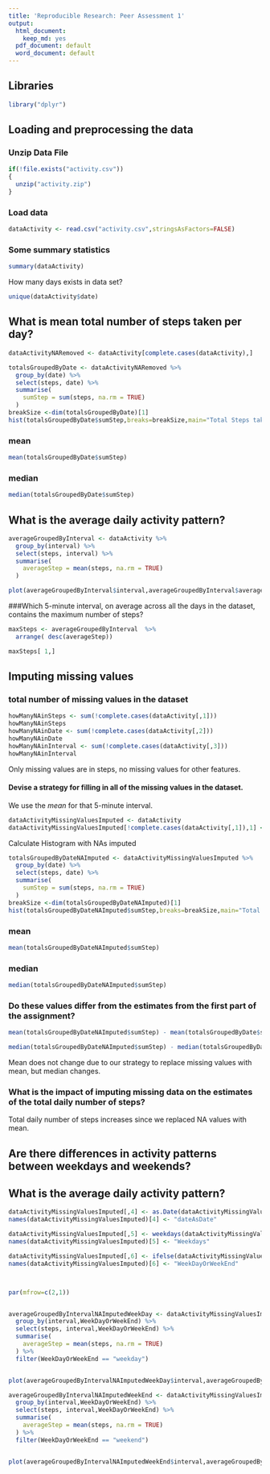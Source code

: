 ```yaml
---
title: 'Reproducible Research: Peer Assessment 1'
output:
  html_document:
    keep_md: yes
  pdf_document: default
  word_document: default
---
```


## Libraries 
```r
library("dplyr")
```




## Loading and preprocessing the data
### Unzip Data File
```r
if(!file.exists("activity.csv"))
{
  unzip("activity.zip")
}
```
### Load data
```r
dataActivity <- read.csv("activity.csv",stringsAsFactors=FALSE)
```


### Some summary statistics
```r
summary(dataActivity)
```

How many days exists in data set?

```r
unique(dataActivity$date)
```




## What is mean total number of steps taken per day?


```r
dataActivityNARemoved <- dataActivity[complete.cases(dataActivity),]

totalsGroupedByDate <- dataActivityNARemoved %>%
  group_by(date) %>%
  select(steps, date) %>%
  summarise(
    sumStep = sum(steps, na.rm = TRUE)
  ) 
breakSize <-dim(totalsGroupedByDate)[1]
hist(totalsGroupedByDate$sumStep,breaks=breakSize,main="Total Steps taken each day",ylab="totalSteps",xlab="date")
```

### mean 
```r
mean(totalsGroupedByDate$sumStep)
```

### median 

```r
median(totalsGroupedByDate$sumStep)
```



## What is the average daily activity pattern?
```r
averageGroupedByInterval <- dataActivity %>%
  group_by(interval) %>%
  select(steps, interval) %>%
  summarise(
    averageStep = mean(steps, na.rm = TRUE)
  ) 

plot(averageGroupedByInterval$interval,averageGroupedByInterval$averageStep,type="l",xlab="intervals",ylab="average steps for every day",main="average number of steps taken each 5 minute interval")

```

###Which 5-minute interval, on average across all the days in the dataset, contains the maximum number of steps?
```r
maxSteps <- averageGroupedByInterval  %>%
  arrange( desc(averageStep)) 

maxSteps[ 1,]
```

## Imputing missing values

### total number of missing values in the dataset 

```r
howManyNAinSteps <- sum(!complete.cases(dataActivity[,1]))
howManyNAinSteps
howManyNAinDate <- sum(!complete.cases(dataActivity[,2]))
howManyNAinDate
howManyNAinInterval <- sum(!complete.cases(dataActivity[,3]))
howManyNAinInterval
```

Only missing values are in steps, no missing values for other features.

#### Devise a strategy for filling in all of the missing values in the dataset.

We use the *mean* for that 5-minute interval.

```r
dataActivityMissingValuesImputed <- dataActivity
dataActivityMissingValuesImputed[!complete.cases(dataActivity[,1]),1] <- averageGroupedByInterval[averageGroupedByInterval[,1] == dataActivity[!complete.cases(dataActivity[,1]),3],2]$averageStep

```

Calculate Histogram with NAs imputed

```r

totalsGroupedByDateNAImputed <- dataActivityMissingValuesImputed %>%
  group_by(date) %>%
  select(steps, date) %>%
  summarise(
    sumStep = sum(steps, na.rm = TRUE)
  ) 
breakSize <-dim(totalsGroupedByDateNAImputed)[1]
hist(totalsGroupedByDateNAImputed$sumStep,breaks=breakSize,main="Total Steps taken each day",ylab="totalSteps",xlab="date")

```

### mean 
```r
mean(totalsGroupedByDateNAImputed$sumStep)
```

### median 

```r
median(totalsGroupedByDateNAImputed$sumStep)
```

### Do these values differ from the estimates from the first part of the assignment? 

```r
mean(totalsGroupedByDateNAImputed$sumStep) - mean(totalsGroupedByDate$sumStep)

median(totalsGroupedByDateNAImputed$sumStep) - median(totalsGroupedByDate$sumStep)

```
Mean does not change due to our strategy to replace missing values with mean,
but median changes.

### What is the impact of imputing missing data on the estimates of the total daily number of steps?

Total daily number of steps increases since we replaced NA values with mean.






## Are there differences in activity patterns between weekdays and weekends?

## What is the average daily activity pattern?
```r
dataActivityMissingValuesImputed[,4] <- as.Date(dataActivityMissingValuesImputed$date, format = "%Y-%m-%d")
names(dataActivityMissingValuesImputed)[4] <- "dateAsDate"

dataActivityMissingValuesImputed[,5] <- weekdays(dataActivityMissingValuesImputed$dateAsDate)
names(dataActivityMissingValuesImputed)[5] <- "Weekdays"

dataActivityMissingValuesImputed[,6] <- ifelse(dataActivityMissingValuesImputed$Weekdays %in% c("Saturday","Sunday"),"weekend","weekday")
names(dataActivityMissingValuesImputed)[6] <- "WeekDayOrWeekEnd"



par(mfrow=c(2,1)) 


averageGroupedByIntervalNAImputedWeekDay <- dataActivityMissingValuesImputed %>%
  group_by(interval,WeekDayOrWeekEnd) %>%
  select(steps, interval,WeekDayOrWeekEnd) %>%
  summarise(
    averageStep = mean(steps, na.rm = TRUE)
  ) %>%
  filter(WeekDayOrWeekEnd == "weekday")


plot(averageGroupedByIntervalNAImputedWeekDay$interval,averageGroupedByIntervalNAImputedWeekDay$averageStep,type="l",xlab="intervals",ylab="average steps for every day",main="Weekday ")

averageGroupedByIntervalNAImputedWeekEnd <- dataActivityMissingValuesImputed %>%
  group_by(interval,WeekDayOrWeekEnd) %>%
  select(steps, interval,WeekDayOrWeekEnd) %>%
  summarise(
    averageStep = mean(steps, na.rm = TRUE)
  ) %>%
  filter(WeekDayOrWeekEnd == "weekend")


plot(averageGroupedByIntervalNAImputedWeekEnd$interval,averageGroupedByIntervalNAImputedWeekEnd$averageStep,type="l",xlab="intervals",ylab="average steps for every day",main="Weekend ")

```
